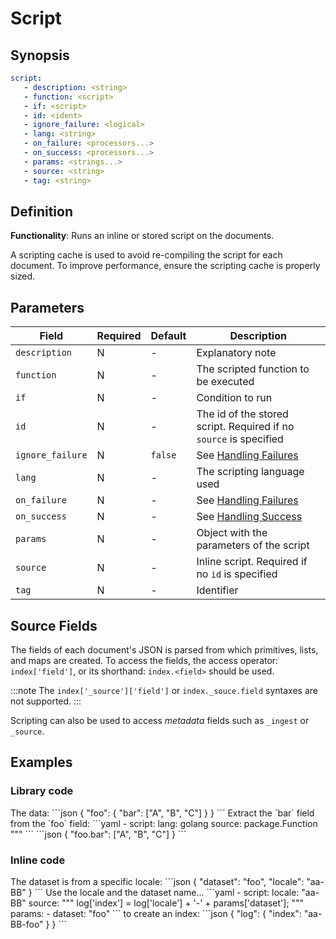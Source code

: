 # Script

## Synopsis

```yaml
script:
   - description: <string>
   - function: <script>
   - if: <script>
   - id: <ident>
   - ignore_failure: <logical>
   - lang: <string>
   - on_failure: <processors...>
   - on_success: <processors...>
   - params: <strings...>
   - source: <string>
   - tag: <string>
```

## Definition

**Functionality**: Runs an inline or stored script on the documents.

A scripting cache is used to avoid re-compiling the script for each document. To improve performance, ensure the scripting cache is properly sized.

## Parameters

|Field|Required|Default|Description|
|---|---|---|---|
|`description`|N|-|Explanatory note|
|`function`|N|-|The scripted function to be executed|
|`if`|N|-|Condition to run|
|`id`|N|-|The id of the stored script. Required if no `source` is specified|
|`ignore_failure`|N|`false`|See [Handling Failures](../handling-failures.mdx)|
|`lang`|N|-|The scripting language used|
|`on_failure`|N|-|See [Handling Failures](../handling-failures.mdx)|
|`on_success`|N|-|See [Handling Success](../handling-success.mdx)|
|`params`|N|-|Object with the parameters of the script|
|`source`|N|-|Inline script. Required if no `id` is specified|
|`tag`|N|-|Identifier|

## Source Fields

The fields of each document's JSON is parsed from which primitives, lists, and maps are created. To access the fields, the access operator: `index['field']`, or its shorthand: `index.<field>` should be used.

:::note
The `index['_source']['field']` or `index._souce.field` syntaxes are not supported.
:::

Scripting can also be used to access _metadata_ fields such as `_ingest` or `_source`.

## Examples

### Library code

<ExampleGrid>
   <CommentCol>
      The data:
   </CommentCol>
   <CodeCol>
      ```json
      {
         "foo": {
            "bar": ["A", "B", "C"]
         }
      }
      ```
   </CodeCol>

   <CommentCol>
      Extract the `bar` field from the `foo` field:
   </CommentCol>
   <CodeCol>
      ```yaml
      - script:
         lang: golang
         source: package.Function
         """
      ```
      ```json
      {
         "foo.bar": ["A", "B", "C"]
      }
      ```
   </CodeCol>
</ExampleGrid>

### Inline code

<ExampleGrid>
   <CommentCol>
      The dataset is from a specific locale:
   </CommentCol>
   <CodeCol>
      ```json
      {
         "dataset": "foo",
         "locale": "aa-BB"
      }
      ```
   </CodeCol>

   <CommentCol>
      Use the locale and the dataset name...
   </CommentCol>
   <CodeCol>
      ```yaml
      - script:
         locale: "aa-BB"
         source: """
            log['index'] = log['locale'] + '-' + params['dataset'];
         """
         params:
            - dataset: "foo"
   ```
   </CodeCol>
   <CommentCol>
       to create an index:
   </CommentCol>
   <CodeCol>
      ```json
      {
         "log": {
            "index": "aa-BB-foo"
         }
      }
      ```
   </CodeCol>
</ExampleGrid>
